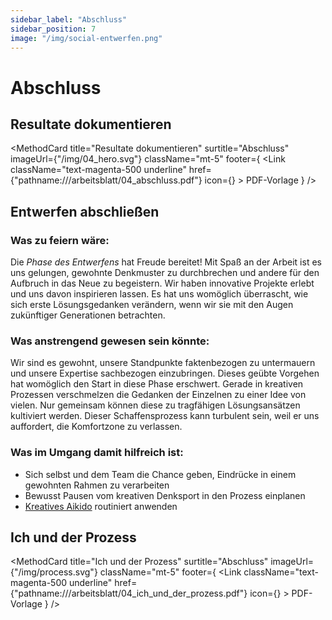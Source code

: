 ```yaml
---
sidebar_label: "Abschluss"
sidebar_position: 7
image: "/img/social-entwerfen.png"
---
```



# Abschluss

## Resultate dokumentieren

<MethodCard
  title="Resultate dokumentieren"
  surtitle="Abschluss"
  imageUrl={"/img/04_hero.svg"}
  className="mt-5"
  footer={
    <Link
      className="text-magenta-500 underline"
      href={"pathname:///arbeitsblatt/04_abschluss.pdf"}
      icon={<EditIcon className="w-3 h-3 text-inherit" />}
    >
      PDF-Vorlage
    </Link>
  }
/>

## Entwerfen abschließen

### Was zu feiern wäre:

Die _Phase des Entwerfens_ hat Freude bereitet! Mit Spaß an der Arbeit ist es uns gelungen, gewohnte Denkmuster zu durchbrechen und andere für den Aufbruch in das Neue zu begeistern. Wir haben innovative Projekte erlebt und uns davon inspirieren lassen. Es hat uns womöglich überrascht, wie sich erste Lösungsgedanken verändern, wenn wir sie mit den Augen zukünftiger Generationen betrachten.

### Was anstrengend gewesen sein könnte:

Wir sind es gewohnt, unsere Standpunkte faktenbezogen zu untermauern und unsere Expertise sachbezogen einzubringen. Dieses geübte Vorgehen hat womöglich den Start in diese Phase erschwert. Gerade in kreativen Prozessen verschmelzen die Gedanken der Einzelnen zu einer Idee von vielen. Nur gemeinsam können diese zu tragfähigen Lösungsansätzen kultiviert werden. Dieser Schaffensprozess kann turbulent sein, weil er uns auffordert, die Komfortzone zu verlassen.

### Was im Umgang damit hilfreich ist:

- Sich selbst und dem Team die Chance geben, Eindrücke in einem gewohnten Rahmen zu verarbeiten
- Bewusst Pausen vom kreativen Denksport in den Prozess einplanen
- [Kreatives Aikido](/buch/entwerfen/viele-ideen-entwickeln#kreativer-radschlag) routiniert anwenden

## Ich und der Prozess

<MethodCard
  title="Ich und der Prozess"
  surtitle="Abschluss"
  imageUrl={"/img/process.svg"}
  className="mt-5"
  footer={
    <Link
      className="text-magenta-500 underline"
      href={"pathname:///arbeitsblatt/04_ich_und_der_prozess.pdf"}
      icon={<EditIcon className="w-3 h-3 text-inherit" />}
    >
      PDF-Vorlage
    </Link>
  }
/>
